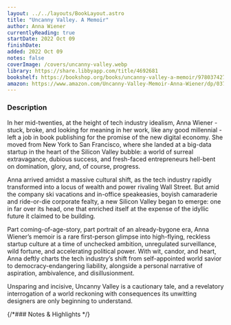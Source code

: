 ```yaml
---
layout: ../../layouts/BookLayout.astro
title: "Uncanny Valley. A Memoir"
author: Anna Wiener
currentlyReading: true
startDate: 2022 Oct 09
finishDate:
added: 2022 Oct 09
notes: false
coverImage: /covers/uncanny-valley.webp
library: https://share.libbyapp.com/title/4692681
bookshelf: https://bookshop.org/books/uncanny-valley-a-memoir/9780374278014
amazon: https://www.amazon.com/Uncanny-Valley-Memoir-Anna-Wiener/dp/0374278016
---
```


<ReadingTime
  startDate  = {frontmatter.startDate}
  finishDate = {frontmatter.finishDate}
/>

### Description
In her mid-twenties, at the height of tech industry idealism, Anna Wiener - stuck, broke, and looking for meaning in her work, like any good millennial - left a job in book publishing for the promise of the new digital economy. She moved from New York to San Francisco, where she landed at a big-data startup in the heart of the Silicon Valley bubble: a world of surreal extravagance, dubious success, and fresh-faced entrepreneurs hell-bent on domination, glory, and, of course, progress.

Anna arrived amidst a massive cultural shift, as the tech industry rapidly transformed into a locus of wealth and power rivaling Wall Street. But amid the company ski vacations and in-office speakeasies, boyish camaraderie and ride-or-die corporate fealty, a new Silicon Valley began to emerge: one in far over its head, one that enriched itself at the expense of the idyllic future it claimed to be building.

Part coming-of-age-story, part portrait of an already-bygone era, Anna Wiener’s memoir is a rare first-person glimpse into high-flying, reckless startup culture at a time of unchecked ambition, unregulated surveillance, wild fortune, and accelerating political power. With wit, candor, and heart, Anna deftly charts the tech industry’s shift from self-appointed world savior to democracy-endangering liability, alongside a personal narrative of aspiration, ambivalence, and disillusionment.

Unsparing and incisive, Uncanny Valley is a cautionary tale, and a revelatory interrogation of a world reckoning with consequences its unwitting designers are only beginning to understand.

{/*### Notes & Highlights */}

<BuyBook
  library   = {frontmatter.library}
  bookshelf = {frontmatter.bookshelf}
  amazon    = {frontmatter.amazon}
/>
